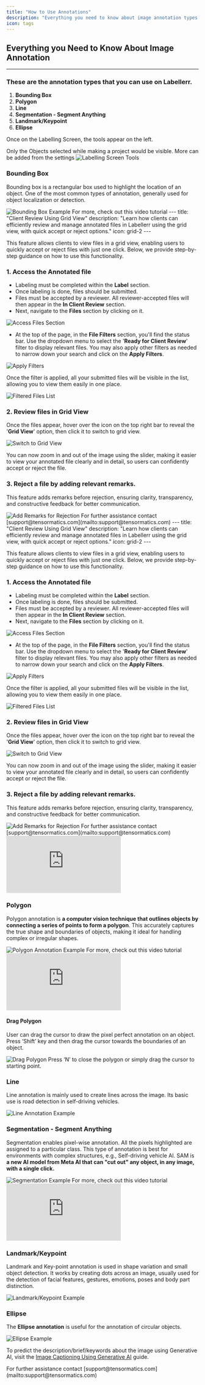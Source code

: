 ```yaml
---
title: "How to Use Annotations"
description: "Everything you need to know about image annotation types in Labellerr, including Bounding Box, Polygon, Line, Segmentation, Landmark/Keypoint, and Ellipse."
icon: tags
---
```


## Everything you Need to Know About Image Annotation

---

### These are the annotation types that you can use on Labellerr.

1.  **Bounding Box**
2.  **Polygon**
3.  **Line**
4.  **Segmentation - Segment Anything**
5.  **Landmark/Keypoint**
6.  **Ellipse**

Once on the Labelling Screen, the tools appear on the left.

<Info>
Only the Objects selected while making a project would be visible. More can be added from the settings
</Info>

<Frame>
  <img src="https://cdn.labellerr.com/1%20%20Documentation/cfaa92f4-0b79-4638-ad11-c1cc7e706407.webp" alt="Labelling Screen Tools" />
</Frame>

### Bounding Box

Bounding box is a rectangular box used to highlight the location of an object. One of the most common types of annotation, generally used for object localization or detection.

<Frame>
  <img src="https://cdn.labellerr.com/1%20%20Documentation/215436f3-9513-40a5-8cd5-438c632ab5f4.webp" alt="Bounding Box Example" />
</Frame>

<Tip>
For more, check out this video tutorial
</Tip>
---
title: "Client Review Using Grid View"
description: "Learn how clients can efficiently review and manage annotated files in Labellerr using the grid view, with quick accept or reject options."
icon: grid-2
---

This feature allows clients to view files in a grid view, enabling users to quickly accept or reject files with just one click. Below, we provide step-by-step guidance on how to use this functionality.

### 1. Access the Annotated file

*   Labeling must be completed within the **Label** section.
*   Once labeling is done, files should be submitted.
*   Files must be accepted by a reviewer. All reviewer-accepted files will then appear in the **In Client Review** section.
*   Next, navigate to the **Files** section by clicking on it.

<Frame>
  <img src="https://cdn.labellerr.com/1%20%20Documentation/08682f4f-2064-45b6-a740-8879155a3ee5.webp" alt="Access Files Section" />
</Frame>

*   At the top of the page, in the **File Filters** section, you'll find the status bar. Use the dropdown menu to select the '**Ready for Client Review**' filter to display relevant files. You may also apply other filters as needed to narrow down your search and click on the **Apply Filters**.

<Frame>
  <img src="https://cdn.labellerr.com/1%20%20Documentation/6fecebb1-d97d-4143-a629-c2b5060928e1.webp" alt="Apply Filters" />
</Frame>

Once the filter is applied, all your submitted files will be visible in the list, allowing you to view them easily in one place.

<Frame>
  <img src="https://cdn.labellerr.com/1%20%20Documentation/dfbd5356-a81c-4bfc-bf32-e3adc2cdb0e0.webp" alt="Filtered Files List" />
</Frame>

### 2. Review files in Grid View

Once the files appear, hover over the icon on the top right bar to reveal the '**Grid View**' option, then click it to switch to grid view.

<Frame>
  <img src="https://cdn.labellerr.com/1%20%20Documentation/977fcd4d-c3bd-4115-bd77-dded2451e238.webp" alt="Switch to Grid View" />
</Frame>

You can now zoom in and out of the image using the slider, making it easier to view your annotated file clearly and in detail, so users can confidently accept or reject the file.

### 3. Reject a file by adding relevant remarks.

This feature adds remarks before rejection, ensuring clarity, transparency, and constructive feedback for better communication.

<Frame>
  <img src="https://cdn.labellerr.com/1%20%20Documentation/b3399a64-120e-4904-8ab4-801c7289d1c1.webp" alt="Add Remarks for Rejection" />
</Frame>

<Note>
For further assistance contact [support@tensormatics.com](mailto:support@tensormatics.com)
</Note>
---
title: "Client Review Using Grid View"
description: "Learn how clients can efficiently review and manage annotated files in Labellerr using the grid view, with quick accept or reject options."
icon: grid-2
---

This feature allows clients to view files in a grid view, enabling users to quickly accept or reject files with just one click. Below, we provide step-by-step guidance on how to use this functionality.

### 1. Access the Annotated file

*   Labeling must be completed within the **Label** section.
*   Once labeling is done, files should be submitted.
*   Files must be accepted by a reviewer. All reviewer-accepted files will then appear in the **In Client Review** section.
*   Next, navigate to the **Files** section by clicking on it.

<Frame>
  <img src="https://cdn.labellerr.com/1%20%20Documentation/08682f4f-2064-45b6-a740-8879155a3ee5.webp" alt="Access Files Section" />
</Frame>

*   At the top of the page, in the **File Filters** section, you'll find the status bar. Use the dropdown menu to select the '**Ready for Client Review**' filter to display relevant files. You may also apply other filters as needed to narrow down your search and click on the **Apply Filters**.

<Frame>
  <img src="https://cdn.labellerr.com/1%20%20Documentation/6fecebb1-d97d-4143-a629-c2b5060928e1.webp" alt="Apply Filters" />
</Frame>

Once the filter is applied, all your submitted files will be visible in the list, allowing you to view them easily in one place.

<Frame>
  <img src="https://cdn.labellerr.com/1%20%20Documentation/dfbd5356-a81c-4bfc-bf32-e3adc2cdb0e0.webp" alt="Filtered Files List" />
</Frame>

### 2. Review files in Grid View

Once the files appear, hover over the icon on the top right bar to reveal the '**Grid View**' option, then click it to switch to grid view.

<Frame>
  <img src="https://cdn.labellerr.com/1%20%20Documentation/977fcd4d-c3bd-4115-bd77-dded2451e238.webp" alt="Switch to Grid View" />
</Frame>

You can now zoom in and out of the image using the slider, making it easier to view your annotated file clearly and in detail, so users can confidently accept or reject the file.

### 3. Reject a file by adding relevant remarks.

This feature adds remarks before rejection, ensuring clarity, transparency, and constructive feedback for better communication.

<Frame>
  <img src="https://cdn.labellerr.com/1%20%20Documentation/b3399a64-120e-4904-8ab4-801c7289d1c1.webp" alt="Add Remarks for Rejection" />
</Frame>

<Note>
For further assistance contact [support@tensormatics.com](mailto:support@tensormatics.com)
</Note>

<iframe 
  className="w-full aspect-video rounded-xl" 
  src="https://www.youtube.com/embed/qGFP84jOrYg" 
  title="Bounding Box Tutorial" 
  frameborder="0" 
  allowfullscreen>
</iframe>

### Polygon

Polygon annotation is **a computer vision technique that outlines objects by connecting a series of points to form a polygon**. This accurately captures the true shape and boundaries of objects, making it ideal for handling complex or irregular shapes.

<Frame>
  <img src="https://cdn.labellerr.com/1%20%20Documentation/b883c2d6-adb4-4dd4-9b78-935212980e5e.webp" alt="Polygon Annotation Example" />
</Frame>

<Tip>
For more, check out this video tutorial
</Tip>

<iframe 
  className="w-full aspect-video rounded-xl" 
  src="https://www.youtube.com/embed/kHnPGMviV6k" 
  title="[VIDEO_TITLE]" 
  frameborder="0" 
  allowfullscreen>
</iframe>


#### Drag Polygon

User can drag the cursor to draw the pixel perfect annotation on an object. Press ‘Shift’ key and then drag the cursor towards the boundaries of an object.

<Frame>
  <img src="https://cdn.labellerr.com/1%20%20Documentation/9787196e-998f-4d24-b35c-eb22b92e0469.webp" alt="Drag Polygon" />
</Frame>

<Tip>
Press ‘N’ to close the polygon or simply drag the cursor to starting point.
</Tip>

### Line

Line annotation is mainly used to create lines across the image. Its basic use is road detection in self-driving vehicles.

<Frame>
  <img src="https://cdn.labellerr.com/1%20%20Documentation/a793a6c4-537b-4658-acaa-9db1895bd6d9.webp" alt="Line Annotation Example" />
</Frame>

### Segmentation - Segment Anything

Segmentation enables pixel-wise annotation. All the pixels highlighted are assigned to a particular class. This type of annotation is best for environments with complex structures, e.g., Self-driving vehicle AI. SAM is **a new AI model from Meta AI that can "cut out" any object, in any image, with a single click.**

<Frame>
  <img src="https://cdn.labellerr.com/1%20%20Documentation/403a7f10-8a41-4167-bfca-3d519882ce94.webp" alt="Segmentation Example" />
</Frame>

<Tip>
For more, check out this video tutorial
</Tip>

<iframe 
  className="w-full aspect-video rounded-xl" 
  src="https://www.youtube.com/embed/_E3Caj11h7c" 
  title="[VIDEO_TITLE]" 
  frameborder="0" ---
title: "Client Review Using Grid View"
description: "Learn how clients can efficiently review and manage annotated files in Labellerr using the grid view, with quick accept or reject options."
icon: grid-2
---

This feature allows clients to view files in a grid view, enabling users to quickly accept or reject files with just one click. Below, we provide step-by-step guidance on how to use this functionality.

### 1. Access the Annotated file

*   Labeling must be completed within the **Label** section.
*   Once labeling is done, files should be submitted.
*   Files must be accepted by a reviewer. All reviewer-accepted files will then appear in the **In Client Review** section.
*   Next, navigate to the **Files** section by clicking on it.

<Frame>
  <img src="https://cdn.labellerr.com/1%20%20Documentation/08682f4f-2064-45b6-a740-8879155a3ee5.webp" alt="Access Files Section" />
</Frame>

*   At the top of the page, in the **File Filters** section, you'll find the status bar. Use the dropdown menu to select the '**Ready for Client Review**' filter to display relevant files. You may also apply other filters as needed to narrow down your search and click on the **Apply Filters**.

<Frame>
  <img src="https://cdn.labellerr.com/1%20%20Documentation/6fecebb1-d97d-4143-a629-c2b5060928e1.webp" alt="Apply Filters" />
</Frame>

Once the filter is applied, all your submitted files will be visible in the list, allowing you to view them easily in one place.

<Frame>
  <img src="https://cdn.labellerr.com/1%20%20Documentation/dfbd5356-a81c-4bfc-bf32-e3adc2cdb0e0.webp" alt="Filtered Files List" />
</Frame>

### 2. Review files in Grid View

Once the files appear, hover over the icon on the top right bar to reveal the '**Grid View**' option, then click it to switch to grid view.

<Frame>
  <img src="https://cdn.labellerr.com/1%20%20Documentation/977fcd4d-c3bd-4115-bd77-dded2451e238.webp" alt="Switch to Grid View" />
</Frame>

You can now zoom in and out of the image using the slider, making it easier to view your annotated file clearly and in detail, so users can confidently accept or reject the file.

### 3. Reject a file by adding relevant remarks.

This feature adds remarks before rejection, ensuring clarity, transparency, and constructive feedback for better communication.

<Frame>
  <img src="https://cdn.labellerr.com/1%20%20Documentation/b3399a64-120e-4904-8ab4-801c7289d1c1.webp" alt="Add Remarks for Rejection" />
</Frame>

<Note>
For further assistance contact [support@tensormatics.com](mailto:support@tensormatics.com)
</Note>
---
title: "Client Review Using Grid View"
description: "Learn how clients can efficiently review and manage annotated files in Labellerr using the grid view, with quick accept or reject options."
icon: grid-2
---

This feature allows clients to view files in a grid view, enabling users to quickly accept or reject files with just one click. Below, we provide step-by-step guidance on how to use this functionality.

### 1. Access the Annotated file

*   Labeling must be completed within the **Label** section.
*   Once labeling is done, files should be submitted.
*   Files must be accepted by a reviewer. All reviewer-accepted files will then appear in the **In Client Review** section.
*   Next, navigate to the **Files** section by clicking on it.

<Frame>
  <img src="https://cdn.labellerr.com/1%20%20Documentation/08682f4f-2064-45b6-a740-8879155a3ee5.webp" alt="Access Files Section" />
</Frame>

*   At the top of the page, in the **File Filters** section, you'll find the status bar. Use the dropdown menu to select the '**Ready for Client Review**' filter to display relevant files. You may also apply other filters as needed to narrow down your search and click on the **Apply Filters**.

<Frame>
  <img src="https://cdn.labellerr.com/1%20%20Documentation/6fecebb1-d97d-4143-a629-c2b5060928e1.webp" alt="Apply Filters" />
</Frame>

Once the filter is applied, all your submitted files will be visible in the list, allowing you to view them easily in one place.

<Frame>
  <img src="https://cdn.labellerr.com/1%20%20Documentation/dfbd5356-a81c-4bfc-bf32-e3adc2cdb0e0.webp" alt="Filtered Files List" />
</Frame>

### 2. Review files in Grid View

Once the files appear, hover over the icon on the top right bar to reveal the '**Grid View**' option, then click it to switch to grid view.

<Frame>
  <img src="https://cdn.labellerr.com/1%20%20Documentation/977fcd4d-c3bd-4115-bd77-dded2451e238.webp" alt="Switch to Grid View" />
</Frame>

You can now zoom in and out of the image using the slider, making it easier to view your annotated file clearly and in detail, so users can confidently accept or reject the file.

### 3. Reject a file by adding relevant remarks.

This feature adds remarks before rejection, ensuring clarity, transparency, and constructive feedback for better communication.

<Frame>
  <img src="https://cdn.labellerr.com/1%20%20Documentation/b3399a64-120e-4904-8ab4-801c7289d1c1.webp" alt="Add Remarks for Rejection" />
</Frame>

<Note>
For further assistance contact [support@tensormatics.com](mailto:support@tensormatics.com)
</Note>
---
title: "Client Review Using Grid View"
description: "Learn how clients can efficiently review and manage annotated files in Labellerr using the grid view, with quick accept or reject options."
icon: grid-2
---

This feature allows clients to view files in a grid view, enabling users to quickly accept or reject files with just one click. Below, we provide step-by-step guidance on how to use this functionality.

### 1. Access the Annotated file

*   Labeling must be completed within the **Label** section.
*   Once labeling is done, files should be submitted.
*   Files must be accepted by a reviewer. All reviewer-accepted files will then appear in the **In Client Review** section.
*   Next, navigate to the **Files** section by clicking on it.

<Frame>
  <img src="https://cdn.labellerr.com/1%20%20Documentation/08682f4f-2064-45b6-a740-8879155a3ee5.webp" alt="Access Files Section" />
</Frame>

*   At the top of the page, in the **File Filters** section, you'll find the status bar. Use the dropdown menu to select the '**Ready for Client Review**' filter to display relevant files. You may also apply other filters as needed to narrow down your search and click on the **Apply Filters**.

<Frame>
  <img src="https://cdn.labellerr.com/1%20%20Documentation/6fecebb1-d97d-4143-a629-c2b5060928e1.webp" alt="Apply Filters" />
</Frame>

Once the filter is applied, all your submitted files will be visible in the list, allowing you to view them easily in one place.

<Frame>
  <img src="https://cdn.labellerr.com/1%20%20Documentation/dfbd5356-a81c-4bfc-bf32-e3adc2cdb0e0.webp" alt="Filtered Files List" />
</Frame>

### 2. Review files in Grid View

Once the files appear, hover over the icon on the top right bar to reveal the '**Grid View**' option, then click it to switch to grid view.

<Frame>
  <img src="https://cdn.labellerr.com/1%20%20Documentation/977fcd4d-c3bd-4115-bd77-dded2451e238.webp" alt="Switch to Grid View" />
</Frame>

You can now zoom in and out of the image using the slider, making it easier to view your annotated file clearly and in detail, so users can confidently accept or reject the file.

### 3. Reject a file by adding relevant remarks.

This feature adds remarks before rejection, ensuring clarity, transparency, and constructive feedback for better communication.

<Frame>
  <img src="https://cdn.labellerr.com/1%20%20Documentation/b3399a64-120e-4904-8ab4-801c7289d1c1.webp" alt="Add Remarks for Rejection" />
</Frame>

<Note>
For further assistance contact [support@tensormatics.com](mailto:support@tensormatics.com)
</Note>

  allowfullscreen>
</iframe>


### Landmark/Keypoint

Landmark and Key-point annotation is used in shape variation and small object detection. It works by creating dots across an image, usually used for the detection of facial features, gestures, emotions, poses and body part distinction.

<Frame>
  <img src="https://cdn.labellerr.com/1%20%20Documentation/2fb5cdca-00b4-4dac-a443-3de8e6d9b52c.webp" alt="Landmark/Keypoint Example" />
</Frame>

### Ellipse

The **Ellipse annotation** is useful for the annotation of circular objects.

<Frame>
  <img src="https://cdn.labellerr.com/1%20%20Documentation/ce71eb8c-efa1-41be-af42-b4d632e41da0.webp" alt="Ellipse Example" />
</Frame>

To predict the description/brief/keywords about the image using Generative AI, visit the [Image Captioning Using Generative AI](/features/image-captioning) guide.

<Note>
For further assistance contact [support@tensormatics.com](mailto:support@tensormatics.com)
</Note>